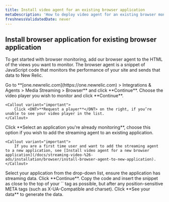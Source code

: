 ```yaml
---
title: Install video agent for an existing browser application
metaDescription: 'How to deploy video agent for an existing browser monitoring in New Relic for your apps, including UI, copy/paste, and API options.'
freshnessValidatedDate: never
---
```


## Install browser application for existing browser application

To get started with browser monitoring, add our browser agent to the HTML of the views you want to monitor. The browser agent is a snippet of JavaScript code that monitors the performance of your site and sends that data to New Relic.

<Steps>

<Step>
    Go to <DNT>**[one.newrelic.com](https://one.newrelic.com) > Integrations & Agents > Media Streaming > Browser**</DNT> and click <DNT>**Continue**</DNT>.
</Step>

<Step>
    Choose the video player you wish to monitor and click **Continue**.

    <Callout variant="important">
        Click <DNT>**Request a player**</DNT> on the right, if you’re unable to see your video player in the list.
    </Callout>
</Step>

<Step>
    Click <DNT>**Select an application you're already monitoring**</DNT>, choose this option if you wish to add the streaming agent to an existing application.

    <Callout variant="important">
        If you are a first time user and want to add the streaming agent to a new application, see [Install video agent for a new browser application](/docs/streaming-video-%26-ads/installation/browser/install-browser-agent-to-new-application).
    </Callout>
</Step>

<Step>
    Select your application from the drop-down list, ensure the application has streaming data.
</Step>

<Step>
    Click <DNT>**Continue**</DNT>.
</Step>

<Step>
    Copy the code and insert the snippet as close to the top of your `<head>` tag as possible, but after any position-sensitive META tags (such as X-UA-Compatible and charset).
</Step>

<Step>
    Click <DNT>**See your data**</DNT> to generate the data.
</Step>

</Steps>